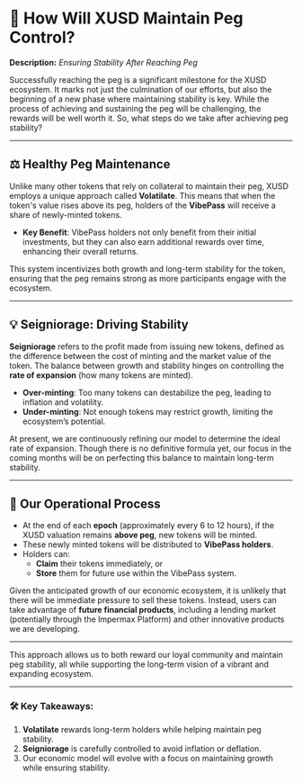 # 🎯 How Will XUSD Maintain Peg Control?

**Description:** *Ensuring Stability After Reaching Peg*

Successfully reaching the peg is a significant milestone for the XUSD ecosystem. It marks not just the culmination of our efforts, but also the beginning of a new phase where maintaining stability is key. While the process of achieving and sustaining the peg will be challenging, the rewards will be well worth it. So, what steps do we take after achieving peg stability?

---

## ⚖️ Healthy Peg Maintenance

Unlike many other tokens that rely on collateral to maintain their peg, XUSD employs a unique approach called **Volatilate**. This means that when the token's value rises above its peg, holders of the **VibePass** will receive a share of newly-minted tokens.

- **Key Benefit**: VibePass holders not only benefit from their initial investments, but they can also earn additional rewards over time, enhancing their overall returns.

This system incentivizes both growth and long-term stability for the token, ensuring that the peg remains strong as more participants engage with the ecosystem.

---

## 💡 Seigniorage: Driving Stability

**Seigniorage** refers to the profit made from issuing new tokens, defined as the difference between the cost of minting and the market value of the token. The balance between growth and stability hinges on controlling the **rate of expansion** (how many tokens are minted).

- **Over-minting**: Too many tokens can destabilize the peg, leading to inflation and volatility.
- **Under-minting**: Not enough tokens may restrict growth, limiting the ecosystem’s potential.

At present, we are continuously refining our model to determine the ideal rate of expansion. Though there is no definitive formula yet, our focus in the coming months will be on perfecting this balance to maintain long-term stability.

---

## 📅 Our Operational Process

- At the end of each **epoch** (approximately every 6 to 12 hours), if the XUSD valuation remains **above peg**, new tokens will be minted.
- These newly minted tokens will be distributed to **VibePass holders**.
- Holders can:
  - **Claim** their tokens immediately, or
  - **Store** them for future use within the VibePass system.

Given the anticipated growth of our economic ecosystem, it is unlikely that there will be immediate pressure to sell these tokens. Instead, users can take advantage of **future financial products**, including a lending market (potentially through the Impermax Platform) and other innovative products we are developing.

---

This approach allows us to both reward our loyal community and maintain peg stability, all while supporting the long-term vision of a vibrant and expanding ecosystem.

---

### 🛠️ Key Takeaways:
1. **Volatilate** rewards long-term holders while helping maintain peg stability.
2. **Seigniorage** is carefully controlled to avoid inflation or deflation.
3. Our economic model will evolve with a focus on maintaining growth while ensuring stability.
